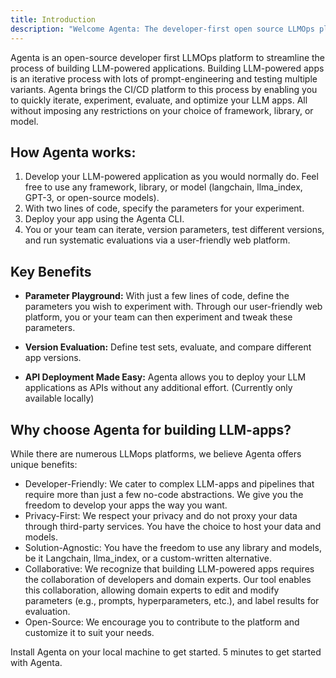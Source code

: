 ```yaml
---
title: Introduction
description: "Welcome Agenta: The developer-first open source LLMOps platform."
---
```


Agenta is an open-source developer first LLMOps platform to streamline the process of building LLM-powered applications. Building LLM-powered apps is an iterative process with lots of prompt-engineering and testing multiple variants. Agenta brings the CI/CD platform to this process by enabling you to quickly iterate, experiment, evaluate, and optimize your LLM apps. All without imposing any restrictions on your choice of framework, library, or model.

## How Agenta works:

1. Develop your LLM-powered application as you would normally do. Feel free to use any framework, library, or model (langchain, llma_index, GPT-3, or open-source models).
2. With two lines of code, specify the parameters for your experiment.
3. Deploy your app using the Agenta CLI.
4. You or your team can iterate, version parameters, test different versions, and run systematic evaluations via a user-friendly web platform.

## Key Benefits

- **Parameter Playground:** With just a few lines of code, define the parameters you wish to experiment with. Through our user-friendly web platform, you or your team can then experiment and tweak these parameters.

- **Version Evaluation:** Define test sets, evaluate, and compare different app versions.

- **API Deployment Made Easy:** Agenta allows you to deploy your LLM applications as APIs without any additional effort. (Currently only available locally)

## Why choose Agenta for building LLM-apps?

While there are numerous LLMops platforms, we believe Agenta offers unique benefits:

- Developer-Friendly: We cater to complex LLM-apps and pipelines that require more than just a few no-code abstractions. We give you the freedom to develop your apps the way you want.
- Privacy-First: We respect your privacy and do not proxy your data through third-party services. You have the choice to host your data and models.
- Solution-Agnostic: You have the freedom to use any library and models, be it Langchain, llma_index, or a custom-written alternative.
- Collaborative: We recognize that building LLM-powered apps requires the collaboration of developers and domain experts. Our tool enables this collaboration, allowing domain experts to edit and modify parameters (e.g., prompts, hyperparameters, etc.), and label results for evaluation.
- Open-Source: We encourage you to contribute to the platform and customize it to suit your needs.

<CardGroup cols={2}>
  <Card title="Installation" icon="screwdriver-wrench" href="installation">
    Install Agenta on your local machine to get started.
  </Card>
  <Card title="Getting Started" icon="stars" href="getting-started">
    5 minutes to get started with Agenta.
  </Card>
</CardGroup>
